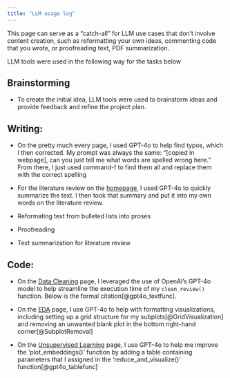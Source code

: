 ```yaml
---
title: "LLM usage log"
---
```


This page can serve as a "catch-all" for LLM use cases that don’t involve content creation, such as reformatting your own ideas, commenting code that you wrote, or proofreading text, PDF summarization.

LLM tools were used in the following way for the tasks below

## Brainstorming

* To create the initial idea, LLM tools were used to brainstorm ideas and provide feedback and refine the project plan.

## Writing: 

* On the pretty much every page, I used GPT-4o to help find typos, which I then corrected. My prompt was always the same: "[copied in webpage], can you just tell me what words are spelled wrong here." From there, I just used command-f to find them all and replace them with the correct spelling

* For the literature review on the [homepage](../index.qmd), I used GPT-4o to quickly summarize the text. I then took that summary and put it into my own words on the literature review.

* Reformating text from bulleted lists into proses 
* Proofreading
* Text summarization for literature review 

## Code: 

* On the [Data Cleaning](../technical-details/data-cleaning/main.ipynb) page, I leveraged the use of OpenAI's GPT-4o model to help streamline the execution time of my `clean_review()` function. Below is the formal citation[@gpt4o_textfunc].

* On the [EDA](../technical-details/eda/main.ipynb) page, I use GPT-4o to help with formatting visualizations, including setting up a grid structure for my subplots[@GridVisualization] and removing an unwanted blank plot in the bottom right-hand corner[@SubplotRemoval]

* On the [Unsupervised Learning](../technical-details/unsupervised-learning/main.ipynb) page, I use GPT-4o to help me improve the 'plot_embeddings()' function by adding a table containing parameters that I assigned in the 'reduce_and_visualize()' function[@gpt4o_tablefunc]